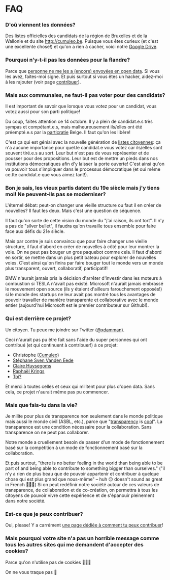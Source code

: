 
FAQ
===

### D'où viennent les données?

Des listes officielles des candidats de la région de Bruxelles et de la Wallonie et du site <http://cumuleo.be>.
Puisque vous êtes curieux (et c'est une excellente chose!) et qu'on a rien à cacher, voici notre [Google Drive](https://drive.google.com/drive/folders/1dvpTSoNuWhlqGkSSwAdSI_Hw4rAjqxff?usp=sharing).

### Pourquoi n'y-t-il pas les données pour la flandre?
Parce que [personne ne me les a (encore) envoyées en open data](https://twitter.com/xdamman/status/1044871085945221120). Si vous les avez, faites-moi signe.
Et puis surtout si vous êtes un hacker, aidez-moi à les rajouter (voir page [contribuer](/contribuer)).

### Mais aux communales, ne faut-il pas voter pour des candidats?

Il est important de savoir que lorsque vous votez pour un candidat, vous votez aussi pour son parti politique!

Du coup, faites attention ce 14 octobre. Il y a plein de candidat.e.s très sympas et compétant.e.s, mais malheureusement ils/elles ont été préempté.e.s par la <a href="https://fr.wikipedia.org/wiki/Particratie">particratie</a> Belge. Il faut qu'on les libère!

C'est ça qui est génial avec la nouvelle génération de [listes citoyennes](https://listescitoyennes.be): ça n'a aucune importance pour quel.le candidat.e vous votez car ils/elles sont souvent tiré.e.s au sort. 
Leur but n'est pas de vous représenter et de pousser pour des propositions. Leur but est de mettre un pieds dans nos institutions démocratiques afin d'y laisser la porte ouverte!
C'est ainsi qu'on va pouvoir tous s'impliquer dans le processus démocratique (et oui même ce.tte candidat.e que vous aimez tant!).

### Bon je sais, les vieux partis datent du 19e siècle mais j'y tiens moi! Ne peuvent-ils pas se moderniser?
L'éternel débat: peut-on changer une vieille structure ou faut il en créer de nouvelles?
Il faut les deux. Mais c'est une question de séquence.

Il faut qu'on sorte de cette vision du monde du "j'ai raison, ils ont tort". Il n'y a pas de "silver bullet", il faudra qu'on travaille tous ensemble pour faire face aux défis du 21e siècle.

Mais par contre je suis convaincu que pour faire changer une vieille structure, il faut d'abord en créer de nouvelles à côté pour leur montrer la voie. On ne peut pas bouger un gros paquebot comme cela. Il faut d'abord en sortir, se mettre dans un plus petit bateau pour explorer de nouvelles voies. C'est ainsi qu'on finira par faire bouger tout le monde vers un monde plus transparent, ouvert, collaboratif, participatif!

BMW n'aurait jamais pris la décision d'arrêter d'investir dans les moteurs à combustion si TESLA n'avait pas existé.
Microsoft n'aurait jamais embrassé le mouvement open source (ils y étaient d'ailleurs farouchement opposés!) si le monde des startups ne leur avait pas montré tous les avantages de pouvoir travailler de manière transparente et collaborative avec le monde entier (aujourd'hui Microsoft est le premier contributeur sur Github!).


### Qui est derrière ce projet?

Un citoyen. Tu peux me joindre sur Twitter ([@xdamman](https://twitter.com/xdamman)).

Ceci n'aurait pas pu être fait sans l'aide du super personnes qui ont contribué (et qui continuent à contribuer!) à ce projet:
- Christophe ([Cumuleo](https://cumuleo.be))
- [Stéphane Sven Vanden Eede](https://www.linkedin.com/in/stéphane-vanden-eede-3235407/) 
- [Claire Huysegoms](https://twitter.com/clairehuys)
- [Raphaël Krings](https://www.linkedin.com/in/raphaelkrings)
- [Toi?](/contribuer)

Et merci à toutes celles et ceux qui militent pour plus d'open data. Sans cela, ce projet n'aurait même pas pu commencer. 

### Mais que fais-tu dans la vie?

Je milite pour plus de transparence non seulement dans le monde politique mais aussi le monde civil (ASBL, etc.), parce que "[transparency](https://www.flickr.com/photos/xdamman/30791139600/) is [cool](https://www.flickr.com/photos/xdamman/30791140710/)".
La transparence est une condition nécessaire pour la collaboration. Sans transparence on ne peut pas collaborer.

Notre monde a cruellement besoin de passer d'un mode de fonctionnement basé sur la compétition à un mode de fonctionnement basé sur la collaboration.

Et puis surtout, "there is no better feeling in the world than being able to be part of and being able to contribute to something bigger than ourselves." ("il n'y a rien de plus beau que de pouvoir appartenir et contribuer à quelque chose qui est plus grand que nous-même" – huh 😑 doesn't sound as great in French 🤷🏻‍♂️)
Si on peut redéfinir notre société autour de ces valeurs de transparence, de collaboration et de co-création, on permettra à tous les citoyens de pouvoir vivre cette expérience et de s'épanouir pleinement dans notre société.

### Est-ce que je peux contribuer?

Oui, please! Y a carrément [une page dédiée à comment tu peux contribuer](/contribuer)!

### Mais pourquoi votre site n'a pas un horrible message comme tous les autres sites qui me demandent d'accepter des cookies?

Parce qu'on n'utilise pas de cookies 🤷🏻‍♂️

On ne vous traque pas 👀

<Footer />